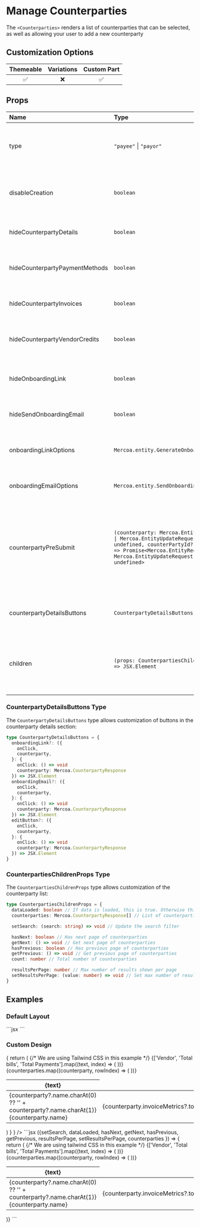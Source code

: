 
# Manage Counterparties

The `<Counterparties>` renders a list of counterparties that can be selected, as well as allowing your user to add a new counterparty

## Customization Options

| Themeable | Variations | Custom Part |
| :-------: | :--------: | :--------------: |
|    ✅     |     ❌     |        ✅        |

## Props

| Name                           | Type                                                                                                                                                                                   | Required | Description                                                                                                                      |
| :----------------------------- | :------------------------------------------------------------------------------------------------------------------------------------------------------------------------------------- | :------- | :------------------------------------------------------------------------------------------------------------------------------- |
| type                           | `"payee"` \| `"payor"`                                                                                                                                                                 | ✅       | Use `Payee` to view as a payee (AP), and `Payor` to view as a payor (AR)                                                         |
| disableCreation                | `boolean`                                                                                                                                                                              |          | Disable the ability to create a counterparty from the search                                                                     |
| hideCounterpartyDetails        | `boolean`                                                                                                                                                                              |          | Hide the counterparty details section                                                                                            |
| hideCounterpartyPaymentMethods | `boolean`                                                                                                                                                                              |          | Hide the counterparty payment methods section                                                                                    |
| hideCounterpartyInvoices       | `boolean`                                                                                                                                                                              |          | Hide the counterparty invoices section                                                                                           |
| hideCounterpartyVendorCredits  | `boolean`                                                                                                                                                                              |          | Hide the counterparty vendor credits section                                                                                     |
| hideOnboardingLink             | `boolean`                                                                                                                                                                              |          | Hide the onboarding link generation option                                                                                       |
| hideSendOnboardingEmail        | `boolean`                                                                                                                                                                              |          | Hide the send onboarding email option                                                                                            |
| onboardingLinkOptions          | `Mercoa.entity.GenerateOnboardingLink`                                                                                                                                                 |          | Options for generating the onboarding link                                                                                       |
| onboardingEmailOptions         | `Mercoa.entity.SendOnboardingLink`                                                                                                                                                     |          | Options for sending the onboarding email                                                                                         |
| counterpartyPreSubmit          | `(counterparty: Mercoa.EntityRequest \| Mercoa.EntityUpdateRequest \| undefined, counterPartyId?: string) => Promise<Mercoa.EntityRequest \| Mercoa.EntityUpdateRequest \| undefined>` |          | Function to call before an entity is submitted to Mercoa. Useful for adding custom fields to the entity or preventing submission |
| counterpartyDetailsButtons     | `CounterpartyDetailsButtons`                                                                                                                                                           |          | Custom buttons for counterparty details section                                                                                  |
| children                       | `(props: CounterpartiesChildrenProps) => JSX.Element`                                                                                                                                  |          | Fully customize the UI with the help of these hooks and helper functions. See [example](#custom-design)                          |

### CounterpartyDetailsButtons Type

The `CounterpartyDetailsButtons` type allows customization of buttons in the counterparty details section:

```typescript
type CounterpartyDetailsButtons = {
  onboardingLink?: ({
    onClick,
    counterparty,
  }: {
    onClick: () => void
    counterparty: Mercoa.CounterpartyResponse
  }) => JSX.Element
  onboardingEmail?: ({
    onClick,
    counterparty,
  }: {
    onClick: () => void
    counterparty: Mercoa.CounterpartyResponse
  }) => JSX.Element
  editButton?: ({
    onClick,
    counterparty,
  }: {
    onClick: () => void
    counterparty: Mercoa.CounterpartyResponse
  }) => JSX.Element
}
```

### CounterpartiesChildrenProps Type

The `CounterpartiesChildrenProps` type allows customization of the counterparty list:

```typescript
type CounterpartiesChildrenProps = {
  dataLoaded: boolean // If data is loaded, this is true. Otherwise this is false.
  counterparties: Mercoa.CounterpartyResponse[] // List of counterparties. Will be an empty list if dataLoaded is false.

  setSearch: (search: string) => void // Update the search filter

  hasNext: boolean // Has next page of counterparties
  getNext: () => void // Get next page of counterparties
  hasPrevious: boolean // Has previous page of counterparties
  getPrevious: () => void // Get previous page of counterparties
  count: number // Total number of counterparties

  resultsPerPage: number // Max number of results shown per page
  setResultsPerPage: (value: number) => void // Set max number of results shown per page (1-100)
}
```

## Examples

### Default Layout

<ComponentContainer>
  <Counterparties type="payee" />
  ```jsx
  <Counterparties type="payee" />
  ```
</ComponentContainer>

### Custom Design

<ComponentContainer>
<Counterparties 
type="payee"
children={({
      setSearch,
      dataLoaded,
      hasNext,
      getNext,
      hasPrevious,
      getPrevious,
      resultsPerPage,
      setResultsPerPage,
      counterparties,
    }) => {
      return (
        <table className="mercoa-min-w-full mercoa-leading-normal">
          {/* We are using Tailwind CSS in this example */}
          <thead>
            <tr>
              {['Vendor', 'Total bills', 'Total Payments'].map((text, index) => (
                <th
                  key={index}
                  className="mercoa-px-5 mercoa-py-3 mercoa-border-b-2 mercoa-text-left mercoa-text-xs mercoa-font-semibold mercoa-text-gray-600 mercoa-uppercase tracking-wider"
                >
                  {text}
                </th>
              ))}
            </tr>
          </thead>
          <tbody>
            {counterparties.map((counterparty, rowIndex) => (
              <tr key={rowIndex} className="mercoa-cursor-pointer hover:mercoa-bg-gray-100 mercoa-bg-white">
                <td className="mercoa-px-5 mercoa-py-5 mercoa-border-b mercoa-border-gray-200 mercoa-text-sm">
                  <span className="mercoa-inline-flex mercoa-h-7 mercoa-w-7 mercoa-items-center mercoa-justify-center mercoa-rounded-full mercoa-bg-[#F6F3EE] mercoa-mr-2">
                    <span className="mercoa-text-xs mercoa-font-medium mercoa-leading-none mercoa-text-gray-800">
                      {counterparty?.name.charAt(0) ?? '' + counterparty?.name.charAt(1)}
                    </span>
                  </span>
                  {counterparty.name}
                </td>
                <td className="mercoa-px-5 mercoa-py-5 mercoa-border-b mercoa-border-gray-200 mercoa-text-sm">
                  {counterparty.invoiceMetrics?.totalCount}
                </td>
                <td className="mercoa-px-5 mercoa-py-5 mercoa-border-b mercoa-border-gray-200 mercoa-text-sm">
                  $ {counterparty.invoiceMetrics?.totalAmount}
                </td>
              </tr>
            ))}
          </tbody>
        </table>
      )
    }
    }
  />
  ```jsx
<Counterparties type="payee">
({setSearch, dataLoaded, hasNext, getNext, hasPrevious, getPrevious, resultsPerPage, setResultsPerPage, counterparties }) => {
  return (
    <table className="min-w-full leading-normal">
      {/* We are using tailwind CSS in this example */}
      <thead>
        <tr>
          {['Vendor', 'Total bills', 'Total Payments'].map((text, index) => (
            <th
              key={index}
              className="px-5 py-3 border-b-2 text-left text-xs font-semibold text-gray-600 uppercase tracking-wider"
            >
              {text}
            </th>
          ))}
        </tr>
      </thead>
      <tbody>
        {counterparties.map((counterparty, rowIndex) => (
          <tr key={rowIndex} className="cursor-pointer hover:bg-gray-100 bg-white">
            <td className="px-5 py-5 border-b border-gray-200 text-sm">
              <span className="inline-flex h-7 w-7 items-center justify-center rounded-full bg-[#F6F3EE] mr-2">
                <span className="text-xs font-medium leading-none text-gray-800">
                  {counterparty?.name.charAt(0) ?? '' + counterparty?.name.charAt(1)}
                </span>
              </span>
              {counterparty.name}
            </td>
            <td className="px-5 py-5 border-b border-gray-200 text-sm">
              {counterparty.invoiceMetrics?.totalCount}
            </td>
            <td className="px-5 py-5 border-b border-gray-200 text-sm">
              $ {counterparty.invoiceMetrics?.totalAmount}
            </td>
          </tr>
        ))}
      </tbody>
    </table>
  )}
  </PayablesTable>
  ```
  </ComponentContainer>
